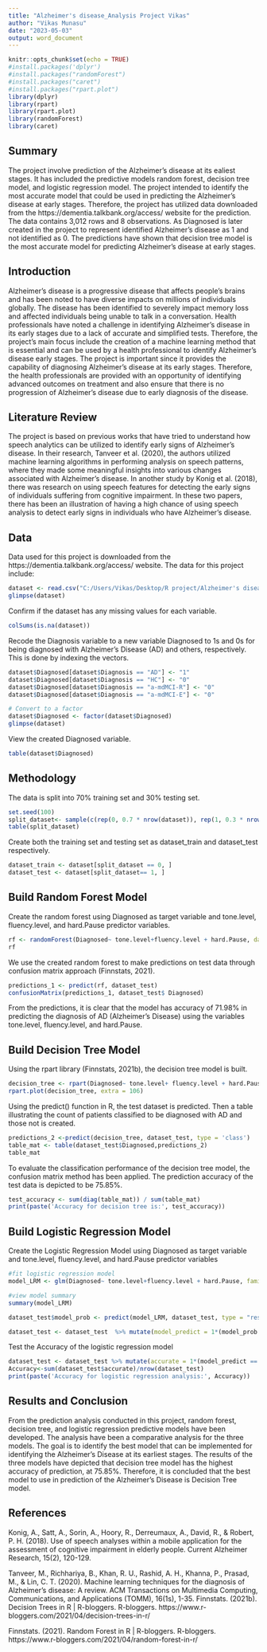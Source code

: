 ---
title: "Alzheimer's disease_Analysis Project Vikas"
author: "Vikas Munasu"
date: "2023-05-03"
output: word_document
---

```{r setup, include=FALSE}
knitr::opts_chunk$set(echo = TRUE)
#install.packages('dplyr')
#install.packages("randomForest")
#install.packages("caret")
#install.packages("rpart.plot")
library(dplyr)
library(rpart)
library(rpart.plot)
library(randomForest)
library(caret)
```
## Summary 

The project involve prediction of the Alzheimer's disease at its ealiest stages. It has included the predictive models random forest, decision tree model, and logistic regression model. The project intended to identify the most accurate model that could be used in predicting the Alzheimer's disease at early stages. Therefore, the project has utilized data downloaded from the https://dementia.talkbank.org/access/ website for the prediction. The data contains 3,012 rows and 8 observations. As Diagnosed is later created in the project to represent identified Alzheimer's disease as 1 and not identified as 0. The predictions have shown that decision tree model is the most accurate model for predicting Alzheimer's disease at early stages. 

## Introduction

Alzheimer's disease is a progressive disease that affects people's brains and has been noted to have diverse impacts on millions of individuals globally. The disease has been identified to severely impact memory loss and affected individuals being unable to talk in a conversation. Health professionals have noted a challenge in identifying Alzheimer's disease in its early stages due to a lack of accurate and simplified tests. Therefore, the project's main focus include the creation of a machine learning method that is essential and can be used by a health professional to identify Alzheimer's disease early stages. The project is important since it provides the capability of diagnosing Alzheimer's disease at its early stages. Therefore, the health professionals are provided with an opportunity of identifying advanced outcomes on treatment and also ensure that there is no progression of Alzheimer's disease due to early diagnosis of the disease.

## Literature Review

The project is based on previous works that have tried to understand how speech analytics can be utilized to identify early signs of Alzheimer's disease. In their research, Tanveer et al. (2020), the authors utilized machine learning algorithms in performing analysis on speech patterns, where they made some meaningful insights into various changes associated with Alzheimer's disease. In another study by Konig et al. (2018), there was research on using speech features for detecting the early signs of individuals suffering from cognitive impairment. In these two papers, there has been an illustration of having a high chance of using speech analysis to detect early signs in individuals who have Alzheimer's disease.

## Data

Data used for this project is downloaded from the https://dementia.talkbank.org/access/ website. The data for this project include:
```{r echo=FALSE}
dataset <- read.csv("C:/Users/Vikas/Desktop/R project/Alzheimer's disease_info.csv")
glimpse(dataset)
```
Confirm if the dataset has any missing values  for each variable.
```{r echo=FALSE}
colSums(is.na(dataset))
```
Recode the Diagnosis variable to a new variable Diagnosed to 1s and 0s for being diagnosed with Alzheimer's Disease (AD) and others, respectively. This is done by indexing the vectors. 
```{r echo=FALSE}

dataset$Diagnosed[dataset$Diagnosis == "AD"] <- "1"
dataset$Diagnosed[dataset$Diagnosis == "HC"] <- "0"
dataset$Diagnosed[dataset$Diagnosis == "a-mdMCI-R"] <- "0"
dataset$Diagnosed[dataset$Diagnosis == "a-mdMCI-E"] <- "0"

# Convert to a factor
dataset$Diagnosed <- factor(dataset$Diagnosed)
glimpse(dataset)

```
View the created Diagnosed variable. 
```{r echo=FALSE}
table(dataset$Diagnosed)
```
## Methodology

The data is split into 70% training set and 30% testing set. 

```{r echo=FALSE}
set.seed(100)
split_dataset<- sample(c(rep(0, 0.7 * nrow(dataset)), rep(1, 0.3 * nrow(dataset))))
table(split_dataset)
```
Create both the training set and testing set as dataset_train and dataset_test respectively. 
```{r}
dataset_train <- dataset[split_dataset == 0, ]
dataset_test <- dataset[split_dataset== 1, ] 
```

## Build Random Forest Model

Create the random forest using Diagnosed as target variable and tone.level, fluency.level, and hard.Pause predictor variables. 
```{r echo=FALSE}
rf <- randomForest(Diagnosed~ tone.level+fluency.level + hard.Pause, data=dataset_train, proximity=TRUE)
rf
```
We use the created random forest to make predictions on test data through confusion matrix approach (Finnstats, 2021). 
```{r echo=FALSE}
predictions_1 <- predict(rf, dataset_test)
confusionMatrix(predictions_1, dataset_test$ Diagnosed)
```
From the predictions, it is clear that the model has accuracy of 71.98% in predicting the diagnosis of AD (Alzheimer's Disease) using the variables tone.level, fluency.level, and hard.Pause. 

## Build Decision Tree Model

Using the rpart library (Finnstats, 2021b), the decision tree model is built. 
``` {r echo=FALSE}
decision_tree <- rpart(Diagnosed~ tone.level+ fluency.level + hard.Pause, data = dataset_test, method = 'class')
rpart.plot(decision_tree, extra = 106)
```

Using the predict() function in R, the test dataset is predicted. Then a table illustrating the count of patients classified to be diagnosed with AD and those not is created. 
```{r echo=FALSE}
predictions_2 <-predict(decision_tree, dataset_test, type = 'class')
table_mat <- table(dataset_test$Diagnosed,predictions_2)
table_mat
```
To evaluate the classification performance of the decision tree model, the confusion matrix method has been applied. The prediction accuracy of the test data is depicted to be 75.85%. 
```{r echo=FALSE}
test_accuracy <- sum(diag(table_mat)) / sum(table_mat)
print(paste('Accuracy for decision tree is:', test_accuracy))
```
## Build Logistic Regression Model

Create the Logistic Regression Model using Diagnosed as target variable and tone.level, fluency.level, and hard.Pause predictor variables

```{r echo=FALSE}
#fit logistic regression model
model_LRM <- glm(Diagnosed~ tone.level+fluency.level + hard.Pause, family="binomial", data=dataset_train)

#view model summary
summary(model_LRM)
```
  
```{r echo=FALSE}
dataset_test$model_prob <- predict(model_LRM, dataset_test, type = "response")
```
```{r echo=FALSE}
dataset_test <- dataset_test  %>% mutate(model_predict = 1*(model_prob > .53) + 0)
```

Test the Accuracy of the logistic regression model
```{r echo=FALSE}
dataset_test <- dataset_test %>% mutate(accurate = 1*(model_predict == Diagnosed))
Accuracy<-sum(dataset_test$accurate)/nrow(dataset_test)
print(paste('Accuracy for logistic regression analysis:', Accuracy))
```
## Results and Conclusion

From the prediction analysis conducted in this project, random forest, decision tree, and logistic regression predictive models have been developed. The analysis have been a comparative analysis for the three models. The goal is to identify the best model that can be implemented for identifying the Alzheimer's Disease at its earliest stages. The results of the three models have depicted that decision tree model has the highest accuracy of prediction, at 75.85%. Therefore, it is concluded that the best model to use in prediction of the Alzheimer's Disease is Decision Tree model. 

## References

Konig, A., Satt, A., Sorin, A., Hoory, R., Derreumaux, A., David, R., & Robert, P. H. (2018). Use of speech analyses within a mobile application for the assessment of cognitive impairment in elderly people. Current Alzheimer Research, 15(2), 120-129.

Tanveer, M., Richhariya, B., Khan, R. U., Rashid, A. H., Khanna, P., Prasad, M., & Lin, C. T. (2020). Machine learning techniques for the diagnosis of Alzheimer’s disease: A review. ACM Transactions on Multimedia Computing, Communications, and Applications (TOMM), 16(1s), 1-35.
Finnstats. (2021b). Decision Trees in R | R-bloggers. R-bloggers. https://www.r-bloggers.com/2021/04/decision-trees-in-r/

Finnstats. (2021). Random Forest in R | R-bloggers. R-bloggers. https://www.r-bloggers.com/2021/04/random-forest-in-r/



